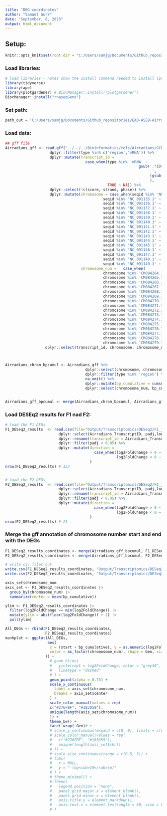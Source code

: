 ```yaml
---
title: "DEG coordinates"
author: "Samuel Gurr"
date: "September, 6, 2023"
output: html_document
---
```


## Setup: 

```r

knitr::opts_knit$set(root.dir = "C:/Users/samjg/Documents/Github_repositories/EAD-ASEB-Airradians_Popgen_OA/RAnalysis")

```

### Load libraries:

```r
# load libraries - notes show the install command needed to install (pre installed)
library(tidyverse)
library(ape)
library(plotgardener) # BiocManager::install("plotgardener")
BiocManager::install("rnaseqGene")
```

### Set path:

```r
path_out = 'C:/Users/samjg/Documents/Github_repositories/EAD-ASEB-Airradians_Popgen_OA/RAnalysis/Output/Transcriptomics/DESeq2'
```

### Load data:

```r

## gff file
Airradians_gff <- read.gff("../../../Bioinformatics/refs/Airradians/GCF_041381155.1_genomic.gff") %>% 
                    dplyr::filter(type %in% c('region','mRNA')) %>%
                    dplyr::mutate(transcript_id = 
                                    case_when(type %in% 'mRNA' ~
                                                            gsub('.*ID=',
                                                                 '',
                                                                 (gsub(';Parent.*','',attributes))
                                                                 ),
                                              TRUE ~ NA)) %>% 
                    dplyr::select(!c(score, strand, phase)) %>% 
                    dplyr::mutate(chromosome = case_when(seqid %in% 'NC_091134.1' ~ 'CM084264.1',
                                            seqid %in% 'NC_091135.1' ~ 'CM084265.1',
                                            seqid %in% 'NC_091136.1' ~ 'CM084266.1',
                                            seqid %in% 'NC_091137.1' ~ 'CM084267.1',
                                            seqid %in% 'NC_091138.1' ~ 'CM084268.1',
                                            seqid %in% 'NC_091139.1' ~ 'CM084269.1',
                                            seqid %in% 'NC_091140.1' ~ 'CM084270.1',
                                            seqid %in% 'NC_091141.1' ~ 'CM084271.1',
                                            seqid %in% 'NC_091142.1' ~ 'CM084272.1',
                                            seqid %in% 'NC_091143.1' ~ 'CM084273.1',
                                            seqid %in% 'NC_091144.1' ~ 'CM084274.1',
                                            seqid %in% 'NC_091145.1' ~ 'CM084275.1',
                                            seqid %in% 'NC_091146.1' ~ 'CM084276.1',
                                            seqid %in% 'NC_091147.1' ~ 'CM084277.1',
                                            seqid %in% 'NC_091148.1' ~ 'CM084278.1',
                                            seqid %in% 'NC_091149.1' ~ 'CM084279.1'),
                                  chromosome_num =   case_when(
                                            chromosome %in% 'CM084264.1' ~ 1,
                                            chromosome %in% 'CM084265.1' ~ 2,
                                            chromosome %in% 'CM084266.1' ~ 3,
                                            chromosome %in% 'CM084267.1' ~ 4,
                                            chromosome %in% 'CM084268.1' ~ 5,
                                            chromosome %in% 'CM084269.1' ~ 6,
                                            chromosome %in% 'CM084270.1' ~ 7,
                                            chromosome %in% 'CM084271.1' ~ 8,
                                            chromosome %in% 'CM084272.1' ~ 9,
                                            chromosome %in% 'CM084273.1' ~ 10,
                                            chromosome %in% 'CM084274.1' ~ 11,
                                            chromosome %in% 'CM084275.1' ~ 12,
                                            chromosome %in% 'CM084276.1' ~ 13,
                                            chromosome %in% 'CM084277.1' ~ 14,
                                            chromosome %in% 'CM084278.1' ~ 15,
                                            chromosome %in% 'CM084279.1' ~ 16)) %>% 
                  dplyr::select(transcript_id, chromosome, chromosome_num, start, end, type)



Airradians_chrom_bpcumul <- Airradians_gff %>%  
                                    dplyr::select(chromosome, chromosome_num, start, end, type) %>%  
                                    dplyr::filter(type %in% 'region') %>% 
                                    na.omit() %>% 
                                    dplyr::mutate(bp_cumulative = cumsum(end) ) %>% 
                                    dplyr::select(chromosome_num, bp_cumulative)


Airradians_gff_bpcumul <- merge(Airradians_chrom_bpcumul, Airradians_gff)
```

### Load DESEq2 results for F1 nad F2:

```r

# load the F1 DEGs
F1_DESeq2_results  <- read.csv(file="Output/Transcriptomics/DESeq2/F1_juveniles/F1_DESeq2results_F1s.csv", header=T) %>% 
                        dplyr::select(Airradians_TranscriptID, padj,log2FoldChange) %>% 
                        dplyr::rename(transcript_id = Airradians_TranscriptID) %>% 
                        dplyr::filter(padj < 0.05) %>% 
                        dplyr::mutate(direction = 
                                        case_when(log2FoldChange > 0 ~ 'up',
                                                  log2FoldChange < 0 ~ 'down')
                                      )
nrow(F1_DESeq2_results) # 133


# load the F2 DEGs
F2_DESeq2_results  <- read.csv(file="Output/Transcriptomics/DESeq2/F2_juveniles/F2_DESeq2results_F2s.csv", header=T) %>% 
                        dplyr::select(Airradians_TranscriptID, padj,log2FoldChange) %>% 
                        dplyr::rename(transcript_id = Airradians_TranscriptID) %>% 
                        dplyr::filter(padj < 0.05) %>% 
                        dplyr::mutate(direction = 
                                        case_when(log2FoldChange > 0 ~ 'up',
                                                  log2FoldChange < 0 ~ 'down')
                                      )
nrow(F2_DESeq2_results) # 21

```
### Merge the gff annotation of chromosome number start and end with the DEGs
```r

F1_DESeq2_results_coordinates <- merge(Airradians_gff_bpcumul, F1_DESeq2_results, by = 'transcript_id') %>% dplyr::mutate(Gen = 'F1')
F2_DESeq2_results_coordinates <- merge(Airradians_gff_bpcumul, F2_DESeq2_results, by = 'transcript_id') %>% dplyr::mutate(Gen = 'F2')

# write csv files out
write.csv(F1_DESeq2_results_coordinates, "Output/Transcriptomics/DESeq2/F1_juveniles/F1_DESeq2results_coordinates.csv")
write.csv(F2_DESeq2_results_coordinates, "Output/Transcriptomics/DESeq2/F2_juveniles/F2_DESeq2results_coordinates.csv")
```

```r

axis_set$chromosome_num
axis_set <- F1_DESeq2_results_coordinates |>
  group_by(chromosome_num) |>
  summarize(center = mean(bp_cumulative))

ylim <- F1_DESeq2_results_coordinates |>
  filter(log2FoldChange == min(log2FoldChange)) |>
  mutate(ylim = abs(floor(log2FoldChange)) + 2) |>
  pull(ylim)

All_DEGs <- rbind(F1_DESeq2_results_coordinates,
                  F2_DESeq2_results_coordinates)
manhplot <- ggplot(All_DEGs, 
                   aes(
                    x = (start + bp_cumulative), y = as.numeric(log2FoldChange),
                    color = as_factor(chromosome_num), shape = Gen, size = log10(padj)
                  )) +
                    # geom_hline(
                    #   yintercept = log2FoldChange, color = "grey40",
                    #   linetype = "dashed"
                    # ) +
                    geom_point(alpha = 0.75) +
                    scale_x_continuous(
                      label = axis_set$chromosome_num,
                      breaks = axis_set$center
                    ) +
                    scale_color_manual(values = rep(
                    c("#276FBF", "#183059"),
                    unique(length(axis_set$chromosome_num))
                    )) + 
                    theme_bw() +
                    facet_wrap(~Gen)# +
                    # scale_y_continuous(expand = c(0, 0), limits = c(0, ylim)) +
                    # scale_color_manual(values = rep(
                    #   c("#276FBF", "#183059"),
                    #   unique(length(axis_set$chr))
                    # )) +
                    # scale_size_continuous(range = c(0.5, 3)) +
                    # labs(
                    #   x = NULL,
                    #   y = "-log<sub>10</sub>(p)"
                    # ) +
                    # theme_minimal() +
                    # theme(
                    #   legend.position = "none",
                    #   panel.grid.major.x = element_blank(),
                    #   panel.grid.minor.x = element_blank(),
                    #   axis.title.y = element_markdown(),
                    #   axis.text.x = element_text(angle = 60, size = 8, vjust = 0.5)
                    # )
```
